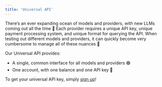 ```yaml
---
title: 'Universal API'
---
```


There’s an ever expanding ocean of models and providers, with new LLMs coming out all the 
time 🌊
Each provider requires a unique API key, unique payment processing system, and unique 
format for querying the API.
When testing out different models and providers, it can quickly become very cumbersome to 
manage all of these nuances 🫠

Our Universal API provides:

- A single, common interface for all models and providers 🟢
- One account, with one balance and one API key 🔑

To get your universal API key, simply [sign up](https://console.unify.ai)!